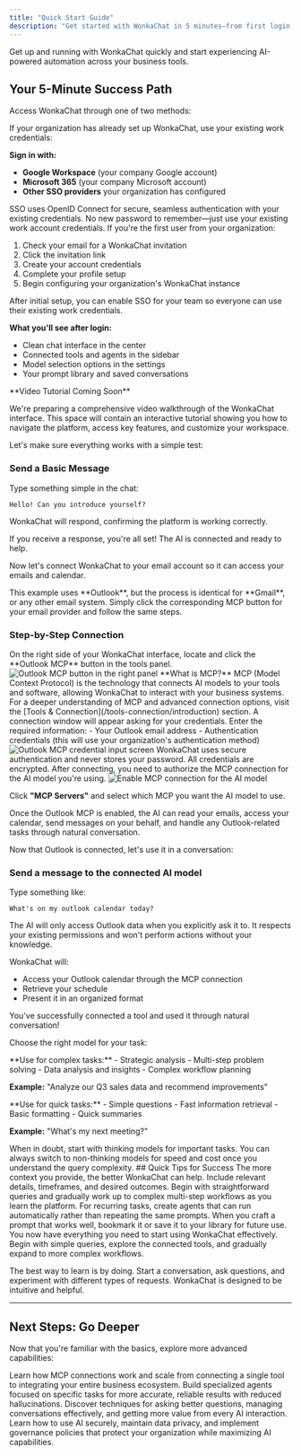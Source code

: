 ```yaml
---
title: "Quick Start Guide"
description: "Get started with WonkaChat in 5 minutes—from first login to your first AI-powered workflow."
---
```


Get up and running with WonkaChat quickly and start experiencing AI-powered automation across your business tools.


## Your 5-Minute Success Path

<Steps>
<Step title="First Login and Account Access">

Access WonkaChat through one of two methods:

<Tabs>
<Tab title="Team SSO Login">
If your organization has already set up WonkaChat, use your existing work credentials:

**Sign in with:**
- **Google Workspace** (your company Google account)
- **Microsoft 365** (your company Microsoft account)
- **Other SSO providers** your organization has configured

<Info>
SSO uses OpenID Connect for secure, seamless authentication with your existing credentials.
</Info>

<Check>
No new password to remember—just use your existing work account credentials.
</Check>
</Tab>

<Tab title="Invitation Setup">
If you're the first user from your organization:

1. Check your email for a WonkaChat invitation
2. Click the invitation link
3. Create your account credentials
4. Complete your profile setup
5. Begin configuring your organization's WonkaChat instance

<Tip>
After initial setup, you can enable SSO for your team so everyone can use their existing work credentials.
</Tip>
</Tab>
</Tabs>

**What you'll see after login:**
- Clean chat interface in the center
- Connected tools and agents in the sidebar
- Model selection options in the settings
- Your prompt library and saved conversations

</Step>

<Step title="Quick Navigation Tour">

<Info>
**Video Tutorial Coming Soon**

We're preparing a comprehensive video walkthrough of the WonkaChat interface. This space will contain an interactive tutorial showing you how to navigate the platform, access key features, and customize your workspace.
</Info>

</Step>

<Step title="Test Your First Message">

Let's make sure everything works with a simple test:

### Send a Basic Message

Type something simple in the chat:

```
Hello! Can you introduce yourself?
```

WonkaChat will respond, confirming the platform is working correctly.

<Check>
If you receive a response, you're all set! The AI is connected and ready to help.
</Check>


</Step>

<Step title="Connect Your First Tool (Outlook)">

Now let's connect WonkaChat to your email account so it can access your emails and calendar.

<Warning>
This example uses **Outlook**, but the process is identical for **Gmail**, or any other email system. Simply click the corresponding MCP button for your email provider and follow the same steps.
</Warning>

### Step-by-Step Connection

<Steps>
<Step title="Open the MCP Settings">
On the right side of your WonkaChat interface, locate and click the **Outlook MCP** button in the tools panel.

<Frame caption="Outlook MCP button location">
<img src="/images/outlook-mcp-button.png" alt="Outlook MCP button in the right panel" />
</Frame>

<Info>
**What is MCP?** MCP (Model Context Protocol) is the technology that connects AI models to your tools and software, allowing WonkaChat to interact with your business systems. 
For a deeper understanding of MCP and advanced connection options, visit the [Tools & Connection](/tools-connection/introduction) section.
</Info>

</Step>


<Step title="Add Your Credentials">
A connection window will appear asking for your credentials. Enter the required information:
- Your Outlook email address
- Authentication credentials (this will use your organization's authentication method)

<Frame caption="Outlook MCP credentials screen">
<img src="/images/outlook-mcp-credentials.png" alt="Outlook MCP credential input screen" />
</Frame>

<Info>
WonkaChat uses secure authentication and never stores your password. All credentials are encrypted.
</Info>
</Step>

<Step title="Enable MCP for Your Model">
After connecting, you need to authorize the MCP connection for the AI model you're using.

<Frame caption="Enable MCP for your model">
<img src="/images/enable-mcp-model.png" alt="Enable MCP connection for the AI model" />
</Frame>

Click **"MCP Servers"** and select which MCP you want the AI model to use.

<Check>
Once the Outlook MCP is enabled, the AI can read your emails, access your calendar, send messages on your behalf, and handle any Outlook-related tasks through natural conversation.
</Check>
</Step>
</Steps>

</Step>

<Step title="Your First Connected Conversation">

Now that Outlook is connected, let's use it in a conversation:

### Send a message to the connected AI model

Type something like:

```
What's on my outlook calendar today?
```
<Warning>
The AI will only access Outlook data when you explicitly ask it to. It respects your existing permissions and won't perform actions without your knowledge.
</Warning>


WonkaChat will:
- Access your Outlook calendar through the MCP connection
- Retrieve your schedule
- Present it in an organized format

<Check>
You've successfully connected a tool and used it through natural conversation!
</Check>

</Step>

<Step title="Understanding Model Selection">

Choose the right model for your task:

<CardGroup cols={2}>
<Card title="Thinking Models" icon="brain">
**Use for complex tasks:**
- Strategic analysis
- Multi-step problem solving
- Data analysis and insights
- Complex workflow planning

**Example:** "Analyze our Q3 sales data and recommend improvements"
</Card>

<Card title="Non-Thinking Models" icon="bolt">
**Use for quick tasks:**
- Simple questions
- Fast information retrieval
- Basic formatting
- Quick summaries

**Example:** "What's my next meeting?"
</Card>
</CardGroup>

<Tip>
When in doubt, start with thinking models for important tasks. You can always switch to non-thinking models for speed and cost once you understand the query complexity.
</Tip>

</Step>

<Step>
## Quick Tips for Success

<CardGroup cols={2}>
<Card title="Be Specific" icon="crosshairs">
The more context you provide, the better WonkaChat can help. Include relevant details, timeframes, and desired outcomes.
</Card>

<Card title="Start Simple" icon="seedling">
Begin with straightforward queries and gradually work up to complex multi-step workflows as you learn the platform.
</Card>

<Card title="Use AI Agents" icon="robot">
For recurring tasks, create agents that can run automatically rather than repeating the same prompts.
</Card>

<Card title="Save Great Prompts" icon="bookmark">
When you craft a prompt that works well, bookmark it or save it to your library for future use.
</Card>
</CardGroup>

</Step>
</Steps>
<Tip>
You now have everything you need to start using WonkaChat effectively. Begin with simple queries, explore the connected tools, and gradually expand to more complex workflows.

The best way to learn is by doing. Start a conversation, ask questions, and experiment with different types of requests. WonkaChat is designed to be intuitive and helpful.
</Tip>

---

## Next Steps: Go Deeper

Now that you're familiar with the basics, explore more advanced capabilities:

<CardGroup cols={2}>
<Card title="Understand Tool Connection" icon="plug" href="/tools-connection/setting-up-your-first-connection">
Learn how MCP connections work and scale from connecting a single tool to integrating your entire business ecosystem.
</Card>

<Card title="Create AI Agents" icon="robot" href="/ai-agents/creating-your-first-agent">
Build specialized agents focused on specific tasks for more accurate, reliable results with reduced hallucinations.
</Card>

<Card title="Improve Your AI Usage" icon="wand-magic-sparkles" href="/improved-usage/index">
Discover techniques for asking better questions, managing conversations effectively, and getting more value from every AI interaction.
</Card>

<Card title="Security & Governance" icon="shield-check" href="/security-governance/index">
Learn how to use AI securely, maintain data privacy, and implement governance policies that protect your organization while maximizing AI capabilities.
</Card>
</CardGroup>

